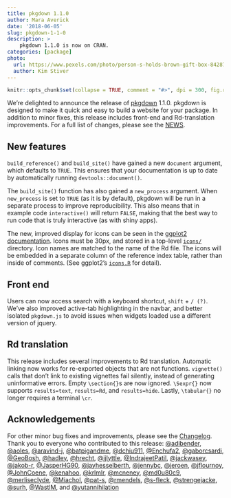 ```yaml
---
title: pkgdown 1.1.0
author: Mara Averick
date: '2018-06-05'
slug: pkgdown-1-1-0
description: >
    pkgdown 1.1.0 is now on CRAN.
categories: [package]
photo:
  url: https://www.pexels.com/photo/person-s-holds-brown-gift-box-842876/
  author: Kim Stiver
---
```


```r
knitr::opts_chunk$set(collapse = TRUE, comment = "#>", dpi = 300, fig.retina = 2)
```

We're delighted to announce the release of [pkgdown](http://pkgdown.r-lib.org/)
1.1.0. pkgdown is designed to make it quick and easy to build a website for
your package. In addition to minor fixes, this release includes front-end and
Rd-translation improvements. For a full list of changes, please see the 
[NEWS](https://github.com/r-lib/pkgdown/blob/master/NEWS.md#pkgdown-110).

## New features

`build_reference()` and `build_site()` have gained a new `document` argument,
which defaults to `TRUE`. This ensures that your documentation is up to date
by automatically running `devtools::document()`.

The `build_site()` function has also gained a `new_process` argument. When
`new_process` is set to `TRUE` (as it is by default), pkgdown will be run in
a separate process to improve reproducibility. This also means that in example
code `interactive()` will return `FALSE`, making that the best way to run code
that is truly interactive (as with shiny apps).

The new, improved display for icons can be seen in the [ggplot2 documentation](http://ggplot2.tidyverse.org/reference/index.html). Icons must 
be 30px, and stored in a top-level [`icons/`](https://github.com/tidyverse/ggplot2/tree/master/icons) 
directory. Icon names are matched to the name of the Rd file. The icons will be 
embedded in a separate column of the reference index table, rather than inside 
of comments. (See ggplot2's [`icons.R`](https://github.com/tidyverse/ggplot2/blob/master/icons/icons.R) 
for detail).

## Front end

Users can now access search with a keyboard shortcut, `shift` + `/ (?)`.
We've also improved active-tab highlighting in the navbar, and better isolated
`pkgdown.js` to avoid issues when widgets loaded use a different version of
jquery.

## Rd translation

This release includes several improvements to Rd translation. Automatic linking
now works for re-exported objects that are not functions. `vignette()` calls
that don't link to existing vignettes fail silently, instead of generating
uninformative errors. Empty `\section{}`s are now ignored. `\Sexpr{}` now
supports `results=text`, `results=Rd`, and `results=hide`. Lastly, `\tabular{}`
no longer requires a terminal `\cr`.

## Acknowledgements

For other minor bug fixes and improvements, please see the [Changelog](http://pkgdown.r-lib.org/news/index.html#pkgdown-1-1-0). 
Thank you to everyone who contributed to this release:
[\@adibender](https://github.com/adibender), [\@aoles](https://github.com/aoles), [\@aravind-j](https://github.com/aravind-j), [\@batpigandme](https://github.com/batpigandme), [\@dchiu911](https://github.com/dchiu911), [\@Enchufa2](https://github.com/Enchufa2), [\@gaborcsardi](https://github.com/gaborcsardi), [\@GeoBosh](https://github.com/GeoBosh), [\@hadley](https://github.com/hadley), [\@hrecht](https://github.com/hrecht), [\@ijlyttle](https://github.com/ijlyttle), [\@IndrajeetPatil](https://github.com/IndrajeetPatil), [\@jackwasey](https://github.com/jackwasey), [\@jakob-r](https://github.com/jakob-r), [\@JasperHG90](https://github.com/JasperHG90), [\@jayhesselberth](https://github.com/jayhesselberth), [\@jennybc](https://github.com/jennybc), [\@jeroen](https://github.com/jeroen), [\@jflournoy](https://github.com/jflournoy), [\@JohnCoene](https://github.com/JohnCoene), [\@kenahoo](https://github.com/kenahoo), [\@krlmlr](https://github.com/krlmlr), [\@mcneney](https://github.com/mcneney), [\@md0u80c9](https://github.com/md0u80c9), [\@merliseclyde](https://github.com/merliseclyde), [\@Miachol](https://github.com/Miachol), [\@pat-s](https://github.com/pat-s), [\@rmendels](https://github.com/rmendels), [\@s-fleck](https://github.com/s-fleck), [\@strengejacke](https://github.com/strengejacke), [\@surh](https://github.com/surh), [\@WastlM](https://github.com/WastlM), and [\@yutannihilation](https://github.com/yutannihilation)
